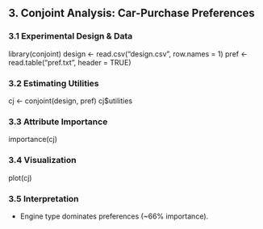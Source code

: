 ## 3. Conjoint Analysis: Car-Purchase Preferences

### 3.1 Experimental Design & Data


library(conjoint)
design <- read.csv("design.csv", row.names = 1)
pref <- read.table("pref.txt", header = TRUE)


### 3.2 Estimating Utilities


cj <- conjoint(design, pref)
cj$utilities


### 3.3 Attribute Importance


importance(cj)


### 3.4 Visualization


plot(cj)


### 3.5 Interpretation

- Engine type dominates preferences (~66% importance).
